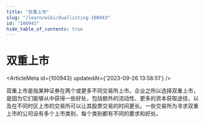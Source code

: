 ```yaml
---
title: "双重上市"
slug: "/learn/wiki/duallisting-100943"
id: "100943"
hide_table_of_contents: true
---
```



# 双重上市

<ArticleMeta id={100943} updatedAt={'2023-09-26 13:58:51'} />
<div className='border-solid border-b border-t-0 my-4 border-[var(--ifm-color-gray-300)]' />

双重上市是指某种证券在两个或更多不同交易所上市。企业之所以选择双重上市，是因为它们能够从中获得一些好处，包括额外的流动性、更多的资本获取途径，以及在不同时区上市的交易所可以让其股票交易的时间更长。一些交易所为寻求双重上市的公司设有多个上市类别，每个类别都有不同的要求和好处。

